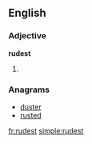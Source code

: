 ==English==

===Adjective===
'''rudest'''

# {{superlative of|[[rude]]}}

===Anagrams===
* [[duster#English|duster]]
* [[rusted#English|rusted]]

[[fr:rudest]]
[[simple:rudest]]